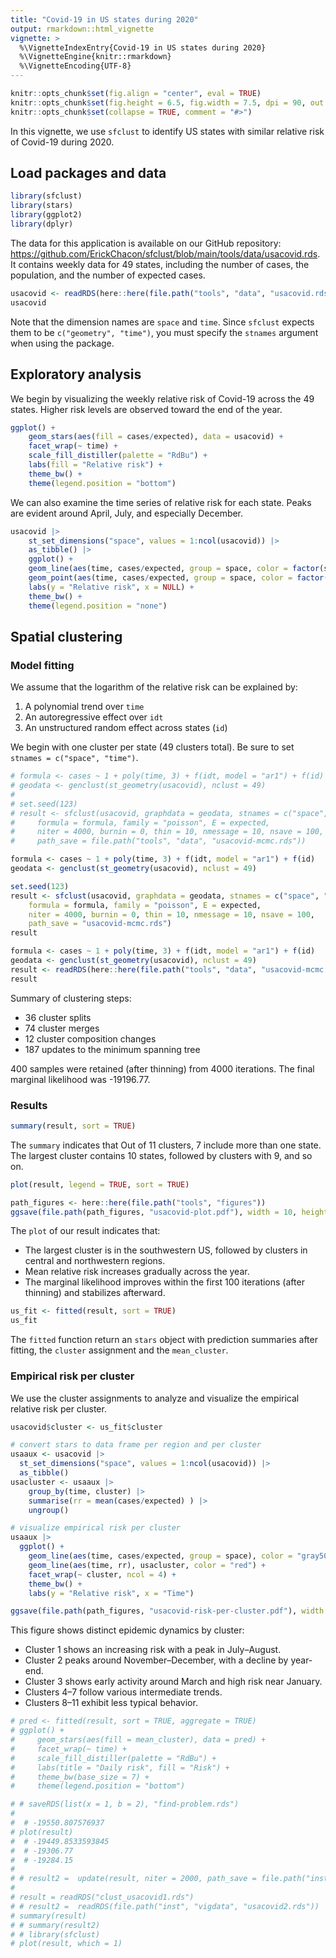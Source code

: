 ```yaml
---
title: "Covid-19 in US states during 2020"
output: rmarkdown::html_vignette
vignette: >
  %\VignetteIndexEntry{Covid-19 in US states during 2020}
  %\VignetteEngine{knitr::rmarkdown}
  %\VignetteEncoding{UTF-8}
---
```


```r
knitr::opts_chunk$set(fig.align = "center", eval = TRUE)
knitr::opts_chunk$set(fig.height = 6.5, fig.width = 7.5, dpi = 90, out.width = '100%')
knitr::opts_chunk$set(collapse = TRUE, comment = "#>")
```

In this vignette, we use `sfclust` to identify US states with similar relative risk of
Covid-19 during 2020.

## Load packages and data

```r
library(sfclust)
library(stars)
library(ggplot2)
library(dplyr)
```

The data for this application is available on our GitHub repository:
[https://github.com/ErickChacon/sfclust/blob/main/tools/data/usacovid.rds](https://github.com/ErickChacon/sfclust/blob/main/tools/data/usacovid.rds).
It contains weekly data for 49 states, including the number of cases, the population, and
the number of expected cases.

```r
usacovid <- readRDS(here::here(file.path("tools", "data", "usacovid.rds")))
usacovid
```

Note that the dimension names are `space` and `time`. Since `sfclust` expects them to be
`c("geometry", "time")`, you must specify the `stnames` argument when using the package.

## Exploratory analysis

We begin by visualizing the weekly relative risk of Covid-19 across the 49 states. Higher
risk levels are observed toward the end of the year.

```r
ggplot() +
    geom_stars(aes(fill = cases/expected), data = usacovid) +
    facet_wrap(~ time) +
    scale_fill_distiller(palette = "RdBu") +
    labs(fill = "Relative risk") +
    theme_bw() +
    theme(legend.position = "bottom")
```

We can also examine the time series of relative risk for each state. Peaks are evident
around April, July, and especially December.

```r
usacovid |>
    st_set_dimensions("space", values = 1:ncol(usacovid)) |>
    as_tibble() |>
    ggplot() +
    geom_line(aes(time, cases/expected, group = space, color = factor(space)), linewidth = 0.3) +
    geom_point(aes(time, cases/expected, group = space, color = factor(space))) +
    labs(y = "Relative risk", x = NULL) +
    theme_bw() +
    theme(legend.position = "none")
```

## Spatial clustering

### Model fitting

We assume that the logarithm of the relative risk can be explained by:

1. A polynomial trend over `time`
2. An autoregressive effect over `idt`
3. An unstructured random effect across states (`id`)

We begin with one cluster per state (49 clusters total). Be sure to set `stnames =
c("space", "time")`.

```r
# formula <- cases ~ 1 + poly(time, 3) + f(idt, model = "ar1") + f(id)
# geodata <- genclust(st_geometry(usacovid), nclust = 49)
#
# set.seed(123)
# result <- sfclust(usacovid, graphdata = geodata, stnames = c("space", "time"),
#     formula = formula, family = "poisson", E = expected,
#     niter = 4000, burnin = 0, thin = 10, nmessage = 10, nsave = 100,
#     path_save = file.path("tools", "data", "usacovid-mcmc.rds"))
```

```r
formula <- cases ~ 1 + poly(time, 3) + f(idt, model = "ar1") + f(id)
geodata <- genclust(st_geometry(usacovid), nclust = 49)

set.seed(123)
result <- sfclust(usacovid, graphdata = geodata, stnames = c("space", "time"),
    formula = formula, family = "poisson", E = expected,
    niter = 4000, burnin = 0, thin = 10, nmessage = 10, nsave = 100,
    path_save = "usacovid-mcmc.rds")
result
```

```r
formula <- cases ~ 1 + poly(time, 3) + f(idt, model = "ar1") + f(id)
geodata <- genclust(st_geometry(usacovid), nclust = 49)
result <- readRDS(here::here(file.path("tools", "data", "usacovid-mcmc.rds")))
result
```

Summary of clustering steps:

* 36 cluster splits
* 74 cluster merges
* 12 cluster composition changes
* 187 updates to the minimum spanning tree

400 samples were retained (after thinning) from 4000 iterations. The final marginal likelihood was -19196.77.

### Results

```r
summary(result, sort = TRUE)
```

The `summary` indicates that Out of 11 clusters, 7 include more than one state. The
largest cluster contains 10 states, followed by clusters with 9, and so on.

```r
plot(result, legend = TRUE, sort = TRUE)
```

```r
path_figures <- here::here(file.path("tools", "figures"))
ggsave(file.path(path_figures, "usacovid-plot.pdf"), width = 10, height = 3, device = cairo_pdf)
```

The `plot` of our result indicates that:

* The largest cluster is in the southwestern US, followed by clusters in central and northwestern regions.
* Mean relative risk increases gradually across the year.
* The marginal likelihood improves within the first 100 iterations (after thinning) and stabilizes afterward.

```r
us_fit <- fitted(result, sort = TRUE)
us_fit
```

The `fitted` function return an `stars` object with prediction summaries after fitting,
the `cluster` assignment and the `mean_cluster`.

### Empirical risk per cluster

We use the cluster assignments to analyze and visualize the empirical relative risk per cluster.

```r
usacovid$cluster <- us_fit$cluster

# convert stars to data frame per region and per cluster
usaaux <- usacovid |>
  st_set_dimensions("space", values = 1:ncol(usacovid)) |>
  as_tibble()
usacluster <- usaaux |>
    group_by(time, cluster) |>
    summarise(rr = mean(cases/expected) ) |>
    ungroup()

# visualize empirical risk per cluster
usaaux |>
  ggplot() +
    geom_line(aes(time, cases/expected, group = space), color = "gray50", linewidth = 0.3) +
    geom_line(aes(time, rr), usacluster, color = "red") +
    facet_wrap(~ cluster, ncol = 4) +
    theme_bw() +
    labs(y = "Relative risk", x = "Time")
```

```r
ggsave(file.path(path_figures, "usacovid-risk-per-cluster.pdf"), width = 10, height = 7.5, device = cairo_pdf)
```

This figure shows distinct epidemic dynamics by cluster:

* Cluster 1 shows an increasing risk with a peak in July–August.
* Cluster 2 peaks around November–December, with a decline by year-end.
* Cluster 3 shows early activity around March and high risk near January.
* Clusters 4–7 follow various intermediate trends.
* Clusters 8–11 exhibit less typical behavior.

```r
# pred <- fitted(result, sort = TRUE, aggregate = TRUE)
# ggplot() +
#     geom_stars(aes(fill = mean_cluster), data = pred) +
#     facet_wrap(~ time) +
#     scale_fill_distiller(palette = "RdBu") +
#     labs(title = "Daily risk", fill = "Risk") +
#     theme_bw(base_size = 7) +
#     theme(legend.position = "bottom")
```

```r
# # saveRDS(list(x = 1, b = 2), "find-problem.rds")
#
#  # -19550.807576937
# plot(result)
#  # -19449.8533593845
#  # -19306.77
#  # -19284.15
#
# # result2 =  update(result, niter = 2000, path_save = file.path("inst", "vigdata", "usacovid2.rds"))
#
# result = readRDS("clust_usacovid1.rds")
# # result2 =  readRDS(file.path("inst", "vigdata", "usacovid2.rds"))
# summary(result)
# # summary(result2)
# # library(sfclust)
# plot(result, which = 1)
```
